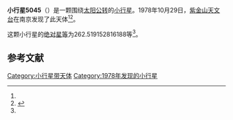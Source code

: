 {{Infobox planet
| bgcolour = #FFFFC0
| name = 5045 Hoyin
| symbol = 
| image = 
| caption = 
| discovery = yes
| discovery_ref = 
| discoverer = [[紫金山天文台|紫金山天文台]]
| discovery_site = [[南京|南京]] 
| discovered = 1978年10月29日
| designations = yes
| mp_name = 
| named_after = 
| alt_names = 1978 UL2/ 1961 UQ / 1986 EJ3 / 1989 SW4
| mp_category = [[主带小行星|主带小行星]]
| orbit_ref = <ref name="a">[http://ssd.jpl.nasa.gov/sbdb.cgi?sstr=5045 5045 Hoyin] {{Wayback|url=http://ssd.jpl.nasa.gov/sbdb.cgi?sstr=5045 |date=20170101002711 }}，小行星數據庫瀏覽器（JPL Small-Body Database Browser）－[[美国国家航空航天局|美国国家航空航天局]]喷气推进实验室</ref>
| epoch = 2456400.5 (2013年4月18日更新)
| aphelion = {{convert|3.73807682523036|AU|km|3|abbr=on|lk=out}}
| perihelion = {{convert|2.5263634664424|AU|km|3|abbr=on}}
| semimajor = {{convert|3.13222014583638|AU|km|3|abbr=on}}
| eccentricity = 0.193427234
| period = 2024.775348 [[日|日]]<br />5.54[[儒略年|儒略年]]
| avg_speed = 
| inclination = 2.569510806055749
| asc_node = 130.6586967021976
| mean_anomaly = 
| arg_peri = 262.519152816188
| satellites = 
| physical_characteristics = yes
| dimensions = 
| mass = 
| density = 
| surface_grav = 
| escape_velocity = 
| sidereal_day = 
| axial_tilt = 
| pole_ecliptic_lat = 
| pole_ecliptic_lon = 
| albedo = 
| temperatures= 
| temp_name1 = 
| mean_temp_1 = 
| max_temp_1 = 
| temp_name2 = 
| max_temp_2 = 
| spectral_type = 
| abs_magnitude = 262.519152816188
}}

'''小行星5045'''（{{lang-en|5045 Hoyin}}）是一颗围绕[[太阳|太阳]][[公转|公转]]的[[小行星|小行星]]。1978年10月29日，[[紫金山天文台|紫金山天文台]]在南京发现了此天体<ref name="a" /><ref>{{cite news|title=小行星列表|url=http://cfa-www.harvard.edu/iau/lists/NumberedMPs.txt|accessdate=2013-07-08|newspaper=哈佛大学|archive-date=2008-05-17|archive-url=https://web.archive.org/web/20080517010638/http://cfa-www.harvard.edu/iau/lists/NumberedMPs.txt|dead-url=no}}</ref>。

这颗小行星的[[绝对星等|绝对星等]]为262.519152816188等<ref name="a" />。

==参考文献==
{{reflist}}
{{Minor Planet Number|[[小行星5044|小行星5044]]|[[小行星5046|小行星5046]]}}

{{小天体}}

[[Category:小行星带天体|Category:小行星带天体]]
[[Category:1978年发现的小行星|Category:1978年发现的小行星]]

{{asteroid-stub}}